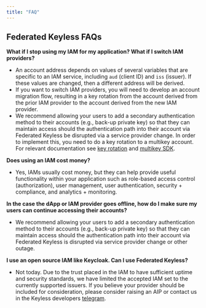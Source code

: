 ```yaml
---
title: "FAQ"
---
```


## Federated Keyless FAQs

**What if I stop using my IAM for my application? What if I switch IAM providers?**

- An account address depends on values of several variables that are specific to an IAM service, including `aud` (client ID) and `iss` (issuer).  If these values are changed, then a different address will be derived.
- If you want to switch IAM providers, you will need to develop an account migration flow, resulting in a key rotation from the account derived from the prior IAM provider to the account derived from the new IAM provider.
- We recommend allowing your users to add a secondary authentication method to their accounts (e.g., back-up private key) so that they can maintain access should the authentication path into their account via Federated Keyless be disrupted via a service provider change. In order to implement this, you need to do a key rotation to a multikey account. For relevant documentation see [key rotation](https://aptos.dev/en/build/guides/key-rotation) and [multikey SDK](https://aptos-labs.github.io/aptos-ts-sdk/@aptos-labs/ts-sdk-1.35.0/classes/MultiKeyAccount.html).

**Does using an IAM cost money?**

- Yes, IAMs usually cost money, but they can help provide useful functionality within your application such as role-based access control (authorization), user management, user authentication, security + compliance, and analytics + monitoring.

**In the case the dApp or IAM provider goes offline, how do I make sure my users can continue accessing their accounts?**

- We recommend allowing your users to add a secondary authentication method to their accounts (e.g., back-up private key) so that they can maintain access should the authentication path into their account via Federated Keyless is disrupted via service provider change or other outage.

**I use an open source IAM like Keycloak. Can I use Federated Keyless?**

- Not today. Due to the trust placed in the IAM to have sufficient uptime and security standards, we have limited the accepted IAM set to the currently supported issuers. If you believe your provider should be included for consideration, please consider raising an AIP or contact us in the Keyless developers [telegram](https://t.me/+h5CN-W35yUFiYzkx).
